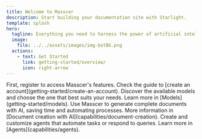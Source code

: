 ```yaml
---
title: Welcome to Masscer
description: Start building your documentation site with Starlight.
template: splash
hero:
  tagline: Everything you need to harness the power of artificial intelligence. Simple, secure, and accessible with Masscer.
  image:
    file: ../../assets/images/img-botBG.png
  actions:
    - text: Get Started
      link: getting-started/overview/
      icon: right-arrow
---
```



<CardGrid stagger>
	<Card title="Create an account" icon="pen">
		First, register to access Masscer's features. Check the guide to [create an account](getting-started/create-an-account).
	</Card>
	<Card title="Explore models" icon="magnifier">
		Discover the available models and choose the one that best suits your needs. Learn more in [Models](getting-started/models).
	</Card>
	<Card title="Document creation with AI" icon="document">
		Use Masscer to generate complete documents with AI, saving time and automating processes. More information in [Document creation with AI](capabilities/document-creation).
	</Card>
	<Card title="Configure intelligent agents" icon="rocket">
		Create and customize agents that automate tasks or respond to queries. Learn more in [Agents](capabilities/agents).
	</Card>
</CardGrid>
